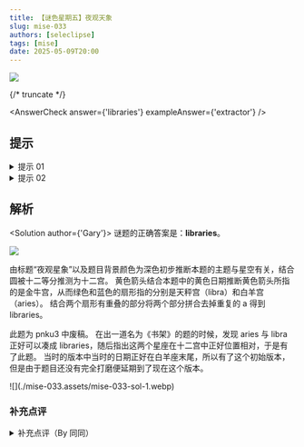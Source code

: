 ```yaml
---
title: 【谜色星期五】夜观天象
slug: mise-033
authors: [seleclipse]
tags: [mise]
date: 2025-05-09T20:00
---
```


![](./mise-033.assets/mise-033.webp)

{/* truncate */}

<AnswerCheck answer={'libraries'} exampleAnswer={'extractor'} />

## 提示

<details>
    <summary>提示 01</summary>

    箭头的颜色和下方日期均为金色，结合标题“夜观天象”暗示了这道题的主题为星座，箭头指向的是今天日期对应的位置。

</details>

<details>
    <summary>提示 02</summary>

    两个扇形重叠，意味着要将这两个扇形代表的英文单词首尾拼接。

</details>

## 解析

<Solution author={'Gary'}>
谜题的正确答案是：**libraries**。

![](./mise-033.assets/mise-033-sol.webp)

由标题“夜观星象”以及题目背景颜色为深色初步推断本题的主题与星空有关，结合圆被十二等分推测为十二宫。
黄色箭头结合本题中的黄色日期推断黄色箭头所指的是金牛宫，从而绿色和蓝色的扇形指的分别是天秤宫（libra）和白羊宫（aries）。
结合两个扇形有重叠的部分将两个部分拼合去掉重复的 a 得到 libraries。

此题为 pnku3 中废稿。
在出一道名为《书架》的题的时候，发现 aries 与 libra 正好可以凑成 libraries，随后指出这两个星座在十二宫中正好位置相对，于是有了此题。
当时的版本中当时的日期正好在白羊座末尾，所以有了这个初始版本，但是由于题目还没有完全打磨便延期到了现在这个版本。

<div className="mx-auto lg:w-2/3">![](./mise-033.assets/mise-033-sol-1.webp)</div>

</Solution>

### 补充点评

<details>
    <summary>补充点评（By 同同）</summary>

啊可恶到底是谁在一天到晚注意这些巧合.jpg

原来这么精妙的巧合点子竟然是 P&KU3（中）废稿吗，所以我可以期待正式的比赛中会出现设计得更加精妙的谜题对吗！
所以我的 P&KU3（中）什么时候端上来（

本来觉得大家看到一个周期 12 个的要素会更容易想到月份、时间而不是星座，而且正巧五月份的上一个月 April 也是五个字母，感觉会很有误导性。
不过看大家作答情况似乎能认出是星座的还不少。

答案示例的 extractor 也具有着和 libraries 一样的性质，单词前五个字母 extra 和后五个字母 actor 各自能组成单词。
extractor 词义暗含这一性质是本题的提取方式。

</details>
